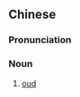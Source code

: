 {{also|乌德琴}}
==Chinese==
{{zh-forms|s=乌德琴|type=21}}
{{wikipedia|lang=zh}}

===Pronunciation===
{{zh-pron
|m=wūdéqín
|c=wu1 dak1 kam4
|cat=n
}}

===Noun===
{{zh-noun}}

# {{lb|zh|musical instrument}} [[oud]]
